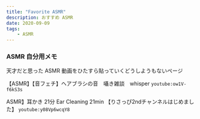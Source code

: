 ```yaml
---
title: "Favorite ASMR"
description: おすすめ ASMR
date: 2020-09-09
tags:
    - ASMR
---
```


### ASMR 自分用メモ

天才だと思った ASMR 動画をひたすら貼っていくどうしようもないページ

【ASMR】【音フェチ】ヘアブラシの音　囁き雑談　whisper
`youtube:ow1V-f6kS3s`

ASMR】耳かき 21分 Ear Cleaning 21min 【りさっぴ2ndチャンネルはじめました】
`youtube:y08Vp6wcqY8`


